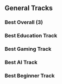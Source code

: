 ## General Tracks
### Best Overall (3)
### Best Education Track
### Best Gaming Track
### Best AI Track
### Best Beginner Track